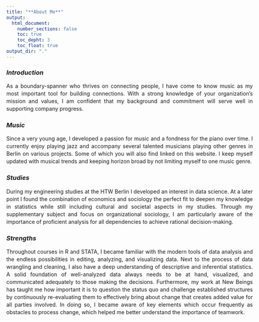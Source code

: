 ```yaml
---
title: "**About Me**" 
output:
  html_document: 
    number_sections: false
    toc: true
    toc_depht: 3
    toc_float: true
output_dir: "."
---
```


<style>
body {
text-align: justify}

.list-group-item.active, .list-group-item.active:focus, .list-group-item.active:hover {
    z-index: 2;
    color: #fff;
    background-color: #990000;
    border-color: transparent;
}


#TOC {
  color: #990000;
  background-color: #990000;
  position: float;
  left: 18;
  top: 20;
  width: 200px;
  height: 12.5%;
  overflow:auto;
}


body {
  max-width: 800px;
  margin: auto;
  margin-left:210px;
  line-height: 20px;
}
</style>


### *Introduction*
As a boundary-spanner who thrives on connecting people, I have come to know music as my most important tool for building connections. With a strong knowledge of your organization's mission and values, I am confident that my background and commitment will serve well in supporting company progress. 

### *Music*
Since a very young age, I developed a passion for music and a fondness for the piano over time. I currently enjoy playing jazz and accompany several talented musicians playing other genres in Berlin on various projects. Some of which you will also find linked on this website. I keep myself updated with musical trends and keeping horizon broad by not limiting myself to one music genre.

### *Studies*
During my engineering studies at the HTW Berlin I developed an interest in data science. At a later point I found the combination of economics and sociology the perfect fit to deepen my knowledge in statistics while still including cultural and societal aspects in my studies. Through my supplementary subject and focus on organizational sociology, I am particularly aware of the importance of proficient analysis for all dependencies to achieve rational decision-making. 

### *Strengths*
Throughout courses in R and STATA, I became familiar with the modern tools of data analysis and the endless possibilities in editing, analyzing, and visualizing data. Next to the process of data wrangling and cleaning, I also have a deep understanding of descriptive and inferential statistics. A solid foundation of well-analyzed data always needs to be at hand, visualized, and communicated adequately to those making the decisions. 
Furthermore, my work at New Beings has taught me how important it is to question the status quo and challenge established structures by continuously re-evaluating them to effectively bring about change that creates added value for all parties involved. In doing so, I became aware of key elements which occur frequently as obstacles to process change, which helped me better understand the importance of teamwork.
